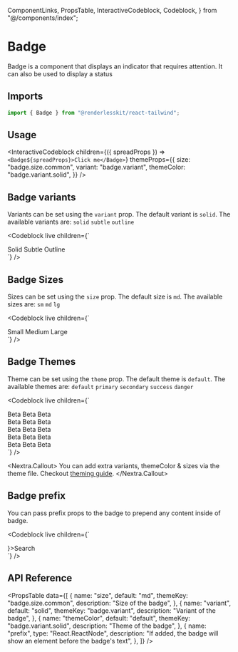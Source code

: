   ComponentLinks,
  PropsTable,
  InteractiveCodeblock,
  Codeblock,
} from "@/components/index";

# Badge

Badge is a component that displays an indicator that requires attention. It can
also be used to display a status

<ComponentLinks github="badge" themeColor="badge" story="primitives-badge" />

## Imports

```js
import { Badge } from "@renderlesskit/react-tailwind";
```

## Usage

<InteractiveCodeblock
  children={({ spreadProps }) => `<Badge${spreadProps}>Click me</Badge>`}
  themeProps={{
    size: "badge.size.common",
    variant: "badge.variant",
    themeColor: "badge.variant.solid",
  }}
/>

## Badge variants

Variants can be set using the `variant` prop. The default variant is `solid`.
The available variants are: `solid` `subtle` `outline`

<Codeblock
  live
  children={`
<div className="space-x-2">
  <Badge variant="solid">Solid</Badge>
  <Badge variant="subtle">Subtle</Badge>
  <Badge variant="outline">Outline</Badge>
</div>
`}
/>

## Badge Sizes

Sizes can be set using the `size` prop. The default size is `md`. The available
sizes are: `sm` `md` `lg`

<Codeblock
  live
  children={`
<div className="space-x-2">
  <Badge size="sm">Small</Badge>
  <Badge size="md">Medium</Badge>
  <Badge size="lg">Large</Badge>
</div>
`}
/>

## Badge Themes

Theme can be set using the `theme` prop. The default theme is `default`. The
available themes are: `default` `primary` `secondary` `success` `danger`

<Codeblock
  live
  children={`
<div className="flex flex-col space-y-1">
  <div className="space-x-2">
    <Badge size="md" variant="solid" themeColor="default">
      Beta
    </Badge>
    <Badge size="md" variant="subtle" themeColor="default">
      Beta
    </Badge>
    <Badge size="md" variant="outline" themeColor="default">
      Beta
    </Badge>
  </div>
  <div className="space-x-2">
    <Badge size="md" variant="solid" themeColor="primary">
      Beta
    </Badge>
    <Badge size="md" variant="subtle" themeColor="primary">
      Beta
    </Badge>
    <Badge size="md" variant="outline" themeColor="primary">
      Beta
    </Badge>
  </div>
  <div className="space-x-2">
    <Badge size="md" variant="solid" themeColor="secondary">
      Beta
    </Badge>
    <Badge size="md" variant="subtle" themeColor="secondary">
      Beta
    </Badge>
    <Badge size="md" variant="outline" themeColor="secondary">
      Beta
    </Badge>
  </div>
  <div className="space-x-2">
    <Badge size="md" variant="solid" themeColor="success">
      Beta
    </Badge>
    <Badge size="md" variant="subtle" themeColor="success">
      Beta
    </Badge>
    <Badge size="md" variant="outline" themeColor="success">
      Beta
    </Badge>
  </div>
  <div className="space-x-2">
    <Badge size="md" variant="solid" themeColor="danger">
      Beta
    </Badge>
    <Badge size="md" variant="subtle" themeColor="danger">
      Beta
    </Badge>
    <Badge size="md" variant="outline" themeColor="danger">
      Beta
    </Badge>
  </div>
</div>
`}
/>

<Nextra.Callout>
  You can add extra variants, themeColor & sizes via the theme file. Checkout
  [theming guide](/docs/theming).
</Nextra.Callout>

## Badge prefix

You can pass prefix props to the badge to prepend any content inside of badge.

<Codeblock
  live
  children={`
<div className="space-x-2">
  <Badge prefix={<SlotIcon />}>Search</Badge>
</div>
`}
/>

## API Reference

<PropsTable
  data={[
    {
      name: "size",
      default: "md",
      themeKey: "badge.size.common",
      description: "Size of the badge",
    },
    {
      name: "variant",
      default: "solid",
      themeKey: "badge.variant",
      description: "Variant of the badge",
    },
    {
      name: "themeColor",
      default: "default",
      themeKey: "badge.variant.solid",
      description: "Theme of the badge",
    },
    {
      name: "prefix",
      type: "React.ReactNode",
      description:
        "If added, the badge will show an element before the badge's text",
    },
  ]}
/>
